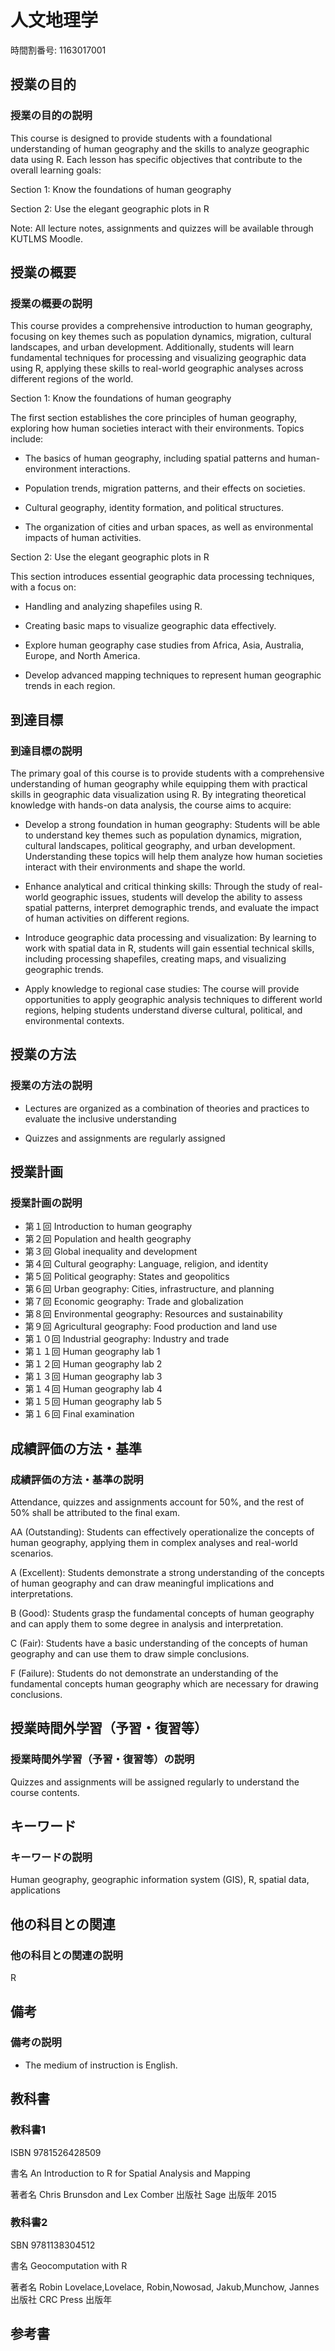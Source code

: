 # 人文地理学 {.unnumbered}

時間割番号: 1163017001

## 授業の目的 
### 授業の目的の説明

This course is designed to provide students with a foundational understanding of human geography and the skills to analyze geographic data using R. Each lesson has specific objectives that contribute to the overall learning goals:

Section 1: Know the foundations of human geography

Section 2: Use the elegant geographic plots in R

Note: All lecture notes, assignments and quizzes will be available through KUTLMS Moodle. 


## 授業の概要  
### 授業の概要の説明

This course provides a comprehensive introduction to human geography, focusing on key themes such as population dynamics, migration, cultural landscapes, and urban development. Additionally, students will learn fundamental techniques for processing and visualizing geographic data using R, applying these skills to real-world geographic analyses across different regions of the world.

Section 1: Know the foundations of human geography

The first section establishes the core principles of human geography, exploring how human societies interact with their environments. Topics include:

- The basics of human geography, including spatial patterns and human-environment interactions.
    
- Population trends, migration patterns, and their effects on societies.

- Cultural geography, identity formation, and political structures.
    
- The organization of cities and urban spaces, as well as environmental impacts of human activities.

Section 2: Use the elegant geographic plots in R

This section introduces essential geographic data processing techniques, with a focus on:

- Handling and analyzing shapefiles using R.

- Creating basic maps to visualize geographic data effectively.

- Explore human geography case studies from Africa, Asia, Australia, Europe, and North America.
    
- Develop advanced mapping techniques to represent human geographic trends in each region.

## 到達目標 
### 到達目標の説明

The primary goal of this course is to provide students with a comprehensive understanding of human geography while equipping them with practical skills in geographic data visualization using R. By integrating theoretical knowledge with hands-on data analysis, the course aims to acquire:

- Develop a strong foundation in human geography: Students will be able to understand key themes such as population dynamics, migration, cultural landscapes, political geography, and urban development. Understanding these topics will help them analyze how human societies interact with their environments and shape the world.

- Enhance analytical and critical thinking skills: Through the study of real-world geographic issues, students will develop the ability to assess spatial patterns, interpret demographic trends, and evaluate the impact of human activities on different regions.

- Introduce geographic data processing and visualization: By learning to work with spatial data in R, students will gain essential technical skills, including processing shapefiles, creating maps, and visualizing geographic trends.

- Apply knowledge to regional case studies: The course will provide opportunities to apply geographic analysis techniques to different world regions, helping students understand diverse cultural, political, and environmental contexts.

## 授業の方法 
### 授業の方法の説明

- Lectures are organized as a combination of theories and practices to evaluate the inclusive understanding

- Quizzes and assignments are regularly assigned

## 授業計画  
### 授業計画の説明

- 第１回   Introduction to human geography
- 第２回   Population and health geography
- 第３回   Global inequality and development
- 第４回   Cultural geography: Language, religion, and identity
- 第５回   Political geography: States and geopolitics
- 第６回   Urban geography: Cities, infrastructure, and planning
- 第７回   Economic geography: Trade and globalization
- 第８回   Environmental geography: Resources and sustainability
- 第９回   Agricultural geography: Food production and land use
- 第１０回 Industrial geography: Industry and trade
- 第１１回 Human geography lab 1
- 第１２回 Human geography lab 2
- 第１３回 Human geography lab 3
- 第１４回 Human geography lab 4
- 第１５回 Human geography lab 5
- 第１６回 Final examination

## 成績評価の方法・基準 
### 成績評価の方法・基準の説明

Attendance, quizzes and assignments account for 50%, and the rest of 50% shall be attributed to the final exam.

AA (Outstanding): Students can effectively operationalize the concepts of human geography, applying them in complex analyses and real-world scenarios.

A (Excellent): Students demonstrate a strong understanding of the concepts of human geography and can draw meaningful implications and interpretations.

B (Good): Students grasp the fundamental concepts of human geography and can apply them to some degree in analysis and interpretation.

C (Fair): Students have a basic understanding of the concepts of human geography and can use them to draw simple conclusions.

F (Failure): Students do not demonstrate an understanding of the fundamental concepts human geography which are necessary for drawing conclusions.

## 授業時間外学習（予習・復習等）
### 授業時間外学習（予習・復習等）の説明

Quizzes and assignments will be assigned regularly to understand the course contents.

## キーワード
### キーワードの説明

Human geography, geographic information system (GIS), R, spatial data, applications

## 他の科目との関連 
### 他の科目との関連の説明

R

## 備考 
### 備考の説明

- The medium of instruction is English.

## 教科書

### 教科書1

ISBN	9781526428509

書名	An Introduction to R for Spatial Analysis and Mapping

著者名	Chris Brunsdon and Lex Comber	出版社	Sage	出版年	2015

### 教科書2

SBN	9781138304512

書名	Geocomputation with R

著者名	Robin Lovelace,Lovelace, Robin,Nowosad, Jakub,Munchow, Jannes	出版社	CRC Press	出版年

## 参考書


